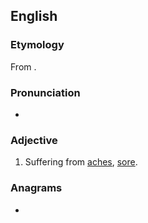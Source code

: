 ==English==

===Etymology===
From {{suffix|ache|y|lang=en}}.

===Pronunciation===
* {{IPA|/eɪ.ki/|lang=en}}

===Adjective===
{{en-adj|er}}

# Suffering from [[ache]]s, [[sore]].

===Anagrams===
* {{anagrams|en|a=achy|Chay|chay}}